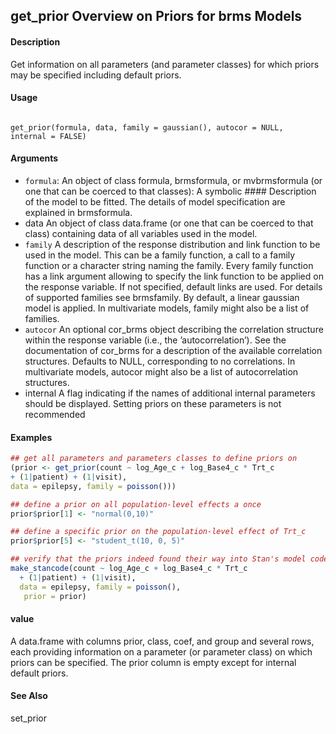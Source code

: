 ## get_prior Overview on Priors for brms Models

#### Description 
Get information on all parameters (and parameter classes) for which priors may be specified including
default priors.

#### Usage
<pre><code>
get_prior(formula, data, family = gaussian(), autocor = NULL,
internal = FALSE)
</code></pre>
#### Arguments

* ``formula``: An object of class formula, brmsformula, or mvbrmsformula (or one that can
be coerced to that classes): A symbolic #### Description  of the model to be fitted. The details of model specification are explained in brmsformula. 
* data An object of class data.frame (or one that can be coerced to that class) containing
data of all variables used in the model.
* `` family`` A description  of the response distribution and link function to be used in the model. This can be a family function, a call to a family function or a character string naming the family. Every family function has a link argument allowing to
specify the link function to be applied on the response variable. If not specified, default links are used. For details of supported families see brmsfamily. By default, a linear gaussian model is applied. In multivariate models, family might also be a list of families.
* ``autocor`` An optional cor_brms object describing the correlation structure within the response variable (i.e., the ’autocorrelation’). See the documentation of cor_brms for a description  of the available correlation structures. Defaults to NULL, corresponding
to no correlations. In multivariate models, autocor might also be a list of autocorrelation structures.
* internal A flag indicating if the names of additional internal parameters should be displayed. Setting priors on these parameters is not recommended


#### Examples 
```r
## get all parameters and parameters classes to define priors on
(prior <- get_prior(count ~ log_Age_c + log_Base4_c * Trt_c
+ (1|patient) + (1|visit),
data = epilepsy, family = poisson()))

## define a prior on all population-level effects a once
prior$prior[1] <- "normal(0,10)"

## define a specific prior on the population-level effect of Trt_c
prior$prior[5] <- "student_t(10, 0, 5)"

## verify that the priors indeed found their way into Stan's model code
make_stancode(count ~ log_Age_c + log_Base4_c * Trt_c
  + (1|patient) + (1|visit),
  data = epilepsy, family = poisson(),
   prior = prior)
```

#### value
A data.frame with columns prior, class, coef, and group and several rows, each providing information on a parameter (or parameter class) on which priors can be specified. The prior column is empty except for internal default priors.

#### See Also
set_prior

